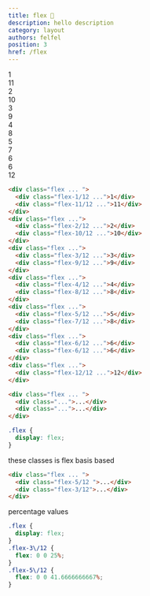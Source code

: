 ```yaml
---
title: flex 🚧
description: hello description
category: layout
authors: felfel
position: 3
href: /flex
---
```



<BrowserBlock>
  <div class="prototype p-5">
    <div class="prototype-gap text-center flex flex-flow-col gap-2">
      <div class="flex gap-1 ">
        <div class="flex-1/12   br-sm text-gray-50 bg-purple-600">
          1
        </div>
        <div class="flex-11/12   br-sm text-gray-50 bg-purple-600">
          11
        </div>
      </div>
      <div class="flex gap-1">
        <div class="flex-2/12   br-sm text-gray-50 bg-purple-600">
          2
        </div>
        <div class="flex-10/12   br-sm text-gray-50 bg-purple-600">
          10
        </div>
      </div>
      <div class="flex gap-1">
        <div class="flex-3/12   br-sm text-gray-50 bg-purple-600">
          3
        </div>
        <div class="flex-9/12   br-sm text-gray-50 bg-purple-600">
          9
        </div>
      </div>
      <div class="flex gap-1">
        <div class="flex-4/12   br-sm text-gray-50 bg-purple-600">
          4
        </div>
        <div class="flex-8/12   br-sm text-gray-50 bg-purple-600">
          8
        </div>
      </div>
      <div class="flex gap-1">
        <div class="flex-5/12   br-sm text-gray-50 bg-purple-600">
          5
        </div>
        <div class="flex-7/12   br-sm text-gray-50 bg-purple-600">
          7
        </div>
      </div>
      <div class="flex gap-1">
        <div class="flex-6/12   br-sm text-gray-50 bg-purple-600">
          6
        </div>
        <div class="flex-6/12   br-sm text-gray-50 bg-purple-600">
          6
        </div>
      </div>
      <div class="flex gap-1">
        <div class="flex-12/12   br-sm text-gray-50 bg-purple-600">
          12
        </div>
      </div>
    </div>
    </div>
</BrowserBlock>


```html demo.html
<div class="flex ... ">
  <div class="flex-1/12 ...">1</div>
  <div class="flex-11/12 ...">11</div>
</div>
<div class="flex ...">
  <div class="flex-2/12 ...">2</div>
  <div class="flex-10/12 ...">10</div>
</div>
<div class="flex ...">
  <div class="flex-3/12 ...">3</div>
  <div class="flex-9/12 ...">9</div>
</div>
<div class="flex ...">
  <div class="flex-4/12 ...">4</div>
  <div class="flex-8/12 ...">8</div>
</div>
<div class="flex ...">
  <div class="flex-5/12 ...">5</div>
  <div class="flex-7/12 ...">8</div>
</div>
<div class="flex ...">
  <div class="flex-6/12 ...">6</div>
  <div class="flex-6/12 ...">6</div>
</div>
<div class="flex ...">
  <div class="flex-12/12 ...">12</div>
</div>
```

```html app.html focus=1:1
<div class="flex ... ">
  <div class="...">...</div>
  <div class="...">...</div>
</div>
```

```css output.css
.flex {
  display: flex;
}
```

these classes is flex basis based

```html app.html focus=2,3
<div class="flex ... ">
  <div class="flex-5/12 ">...</div>
  <div class="flex-3/12">...</div>
</div>
```

percentage values

```css output.css focus=1:9
.flex {
  display: flex;
}
.flex-3\/12 {
  flex: 0 0 25%;
}
.flex-5\/12 {
  flex: 0 0 41.6666666667%;
}
```

